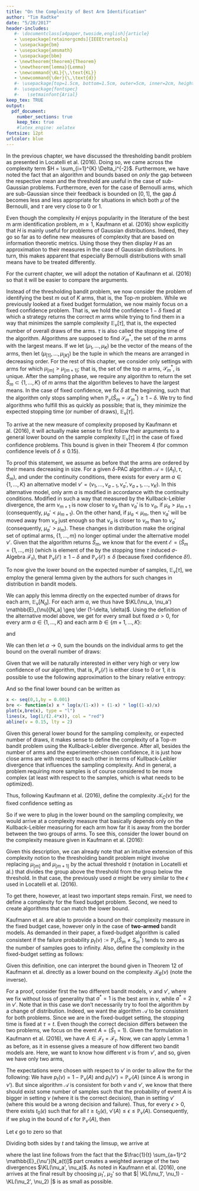 ```yaml
---
title: "On the Complexity of Best Arm Identification"
author: "Tim Radtke"
date: "5/20/2017"
header-includes:
   #- \documentclass[a4paper,twoside,english]{article}
   - \usepackage[retainorgcmds]{IEEEtrantools}
   - \usepackage{bm}
   - \usepackage{amsmath}
   - \usepackage{bbm}
   - \newtheorem{theorem}{Theorem}
   - \newtheorem{lemma}{Lemma}
   - \newcommand{\KL}{\,\text{KL}}
   - \newcommand{\der}{\,\text{d}}
   #- \usepackage[top=1.5cm, bottom=1.5cm, outer=5cm, inner=2cm, heightrounded, marginparwidth=2.5cm, marginparsep=2cm]{geometry}
   #- \usepackage{fontspec}
   #-   \setmainfont{Arial}
keep_tex: TRUE
output:
  pdf_document:
    number_sections: true
    keep_tex: true
    #latex_engine: xelatex
fontsize: 12pt
urlcolor: blue
---
```


In the previous chapter, we have discussed the thresholding bandit problem as presented in Locatelli et al. (2016). Doing so, we came across the complexity term $H = \sum_{i=1}^{K} \Delta_i^{-2}$. Furthermore, we have noted the fact that an algorithm and bounds based on *only* the gap between the respective mean and the threshold are useful in the case of sub-Gaussian problems. Furthermore, even for the case of Bernoulli arms, which are sub-Gaussian since their feedback is bounded on $[0,1]$, the gap $\Delta$ becomes less and less appropriate for situations in which both $\mu$ of the Bernoulli, and $\tau$ are very close to 0 or 1.

Even though the complexity $H$ enjoys popularity in the literature of the best m arm identification problem, $m \geq 1$, Kaufmann et al. (2016) show explicitly that $H$ is mainly useful for problems of Gaussian distributions. Indeed, they go so far as to define new measures of complexity that are based on information theoretic metrics. Using those they then display $H$ as an approximation to their measures in the case of Gaussian distributions. In turn, this makes apparent that especially Bernoulli distributions with small means have to be treated differently.

For the current chapter, we will adopt the notation of Kaufmann et al. (2016) so that it will be easier to compare the arguments.

Instead of the thresholding bandit problem, we now consider the problem of identifying the best $m$ out of $K$ arms, that is, the Top-$m$ problem. While we previously looked at a fixed budget formulation, we now mainly focus on a fixed confidence problem. That is, we hold the confidence $1-\delta$ fixed at which a strategy returns the correct $m$ arms while trying to find them in a way that minimizes the sample complexity $\mathbb{E}_{\nu}[\tau]$, that is, the expected number of overall draws of the arms. $\tau$ is also called the stopping time of the algorithm. Algorithms are supposed to find $\mathcal{S}_m^*$, the set of the $m$ arms with the largest means. If we let $(\mu_1, \dots, \mu_K)$ be the vector of the means of the arms, then let $(\mu_{[1]}, \dots, \mu_{[K]})$ be the tuple in which the means are arranged in decreasing order. For the rest of this chapter, we consider only settings with arms for which $\mu_{[m]} > \mu_{[m+1]}$; that is, the set of the top $m$ arms, $\mathcal{S}_m^*$, is unique. After the sampling phase, we require any algorithm to return the set $\hat{S}_m \subset \{1,\dots,K\}$ of $m$ arms that the algorithm believes to have the largest means. In the case of fixed confidence, we fix $\delta$ at the beginning, such that the algorithm only stops sampling when $\mathbb{P}_{\nu}(\hat{S}_m = \mathcal{S}_m^*) \geq 1-\delta$. We try to find algorithms who fulfill this as quickly as possible; that is, they minimize the expected stopping time (or number of draws), $\mathbb{E}_{\nu}[\tau]$.

To arrive at the new measure of complexity proposed by Kaufmann et al. (2016), it will actually make sense to first follow their arguments to a general lower bound on the sample complexity $\mathbb{E}_{\nu}[\tau]$ in the case of fixed confidence problems. This bound is given in their Theorem 4 (for common confidence levels of $\delta \leq 0.15$).

\begin{theorem}[Kaufmann et al., 2016] \label{theorem:KaufmannEtAlTheorem4}
Let $\nu \in \mathcal{M}_m$, where $\mathcal{M}_m$ is the set of uniquely identifiable bandit models described above. Assume that $\mathcal{P}$ satisfies the continuity conditions in Assumption 3. Any $\delta$-PAC algorithm on $\mathcal{M}_m$ satisfies, for $\delta \leq 0.15$:

\begin{equation*}
\mathbb{E}_{\nu}[\tau] \geq \Big[ \sum_{a \in \mathcal{S}^*_m} \frac{1}{KL(\nu_a, \nu_{[m+1]})} + \sum_{a \notin \mathcal{S}^*_m} \frac{1}{KL(\nu_a, \nu_{[m]})} \Big] \der(1-\delta, \delta),
\end{equation*}

where $\der(x,y) := x \log(x/y) + (1-x) \log((1-x)/(1-y))$ is the binary relative entropy, with the convention that $\der(0,0) = \der(1,1) = 0$.
\end{theorem}

To proof this statement, we assume as before that the arms are ordered by their means decreasing in size. For a given $\delta$-PAC algorithm $\mathcal{A} = ((A_t), \tau, \hat{S}_m)$, and under the continuity conditions, there exists for every arm $a \in \{1, \dots, K\}$ an alternative model $\nu' = (\nu_1, \dots, \nu_{a-1}, \nu_a', \nu_{a+1}, \dots, \nu_K)$. In this alternative model, only arm $a$ is modified in accordance with the continuity conditions. Modified in such a way that measured by the Kullback-Leibler divergence, the arm $\nu_{m+1}$ is now closer to $\nu_a$ than $\nu_a'$ is to $\nu_a$, if $\mu_a > \mu_{m+1}$ (consequently, $\mu_a' < \mu_{m+1}$). On the other hand, if $\mu_a < \mu_{m}$, then $\nu_a'$ will be moved away from $\nu_a$ just enough so that $\nu_a$ is closer to $\nu_m$ than to $\nu_a'$ (consequently, $\mu_a' > \mu_m$). These changes in distribution make the original set of optimal arms, $\{1,\dots,m\}$ no longer optimal under the alternative model $\nu'$. Given that the algorithm returns $\hat{S}_m$, we know that for the event $\mathcal{E} = (\hat{S}_m = \{1, \dots, m\})$ (which is element of the by the stopping time $\tau$ induced $\sigma$-Algebra $\mathcal{F}_{\tau}$), that $\mathbb{P}_{\nu}(\mathcal{E}) \geq 1-\delta$ and $\mathbb{P}_{\nu'}(\mathcal{E}) \leq \delta$ (because fixed confidence $\delta$!).

To now give the lower bound on the expected number of samples, $\mathbb{E}_{\nu}[\tau]$, we employ the general lemma given by the authors for such changes in distribution in bandit models.

\begin{lemma}[Kaufmann et al., 2016] \label{theorem:KaufmannEtAlLemma1}
Let $\nu$ and $\nu'$ be two bandit models with $K$ arms such that for all $a$, the distributions $\nu_a$ and $\nu_a'$ are mutually absolutely continuous. For any almost-surely finite stopping time $\sigma$ with respect to $(\mathcal{F}_t)$,

\begin{equation*}
\sum_{a=1}^{K} \mathbb{E}_{\nu} [N_a(\sigma)] \KL(\nu_a, \nu_a') \geq \sup_{\mathcal{E} \in \mathcal{F}_{\sigma}} \der (\mathbb{P}_{\nu}(\mathcal{E}), \mathbb{P}_{\nu'}(\mathcal{E})),
\end{equation*}

where $\der(x,y)$ is the binary relative entropy as defined above.
\end{lemma}

We can apply this lemma directly on the expected number of draws for each arm, $\mathbb{E}_{\nu}[N_a]$. For each arm $a$, we thus have $\KL(\nu_a, \nu_a') \mathbb{E}_{\nu}[N_a] \geq \der (1-\delta, \delta)$. Using the definition of the alternative model above, we get for every small but fixed $\alpha > 0$, for every arm $a \in \{1, \dots, K\}$ and each arm $b \in \{m+1, \dots, K\}$:

\begin{equation*}
\mathbb{E}_{\nu}[N_a] \geq \frac{\der(1-\delta, \delta)}{\KL (\nu_a, \nu_{m+1}) + \alpha}
\end{equation*}

and 

\begin{equation*}
\mathbb{E}_{\nu}[N_b] \geq \frac{\der(1-\delta, \delta)}{\KL (\nu_b, \nu_{m}) + \alpha}.
\end{equation*}

We can then let $\alpha \to 0$, sum the bounds on the individual arms to get the bound on the overall number of draws:

\begin{equation*}
\mathbb{E}_{\nu}[\tau] = \sum_{a=1}^K \mathbb{E}_{\nu}[N_a] \geq \Big( \sum_{a \in \mathcal{S}_m^*} \frac{1}{\KL(\nu_a, \nu_{[m+1]})} + \sum_{a \notin \mathcal{S}_m^*} \frac{1}{\KL(\nu_a, \nu_{[m]})} \Big) \der(1-\delta, \delta)
\end{equation*}

Given that we will be naturally interested in either very high or very low confidence of our algorithm, that is, $P_\nu(\mathcal{E})$ is either close to 0 or 1, it is possible to use the following approximation to the binary relative entropy:

\begin{equation*}
\forall x \in [0,1], \quad \der(x,1-x) = \der(1-x,x) \geq \log \frac{1}{2.4x}
\end{equation*}

And so the final lower bound can be written as

\begin{equation*}
\mathbb{E}_{\nu}[\tau] \geq \Big( \sum_{a \in \mathcal{S}_m^*} \frac{1}{\KL(\nu_a, \nu_{[m+1]})} + \sum_{a \notin \mathcal{S}_m^*} \frac{1}{\KL(\nu_a, \nu_{[m]})} \Big) \log \big(\frac{1}{2.4\delta} \big).
\end{equation*}

```r
x <- seq(0,1,by = 0.001)
bre <- function(x) x * log(x/(1-x)) + (1-x) * log((1-x)/x)
plot(x,bre(x), type = "l")
lines(x, log(1/(2.4*x)), col = "red")
abline(v = 0.15, lty = 2)
```

Given this general lower bound for the sampling complexity, or expected number of draws, it makes sense to define the complexity of a Top-$m$ bandit problem using the Kullback-Leibler divergence. After all, besides the number of arms and the experimenter-chosen confidence, it is just how close arms are with respect to each other in terms of Kullback-Leibler divergence that influences the sampling complexity. And in general, a problem requiring more samples is of course considered to be more complex (at least with respect to the samples, which is what needs to be optimized).

Thus, following Kaufmann et al. (2016), define the complexity $\mathcal{K}_C(\nu)$ for the fixed confidence setting as

\begin{equation}
\mathcal{K}_C(\nu) = \inf_{A \, \text{PAC}} \lim_{\delta \to 0} \sup \frac{\mathbb{E}_{\nu}[\tau_{\delta}]}{\log \frac{1}{\delta}}.
\end{equation}

So if we were to plug in the lower bound on the sampling complexity, we would arrive at a complexity measure that basically depends only on the Kullback-Leibler measuring for each arm how far it is away from the border between the two groups of arms. To see this, consider the lower bound on the complexity measure given in Kaufmann et al. (2016):

\begin{equation*}
\mathcal{K}_C(\nu) \geq \sum_{a \in \mathcal{S}_m^*} \frac{1}{\KL(\nu_a, \nu_{[m+1]})} + \sum_{a \notin \mathcal{S}_m^*} \frac{1}{\KL(\nu_a, \nu_{[m]})}
\end{equation*}

Given this description, we can already note that an intuitive extension of this complexity notion to the thresholding bandit problem might involve replacing $\mu_{[m]}$ and $\mu_{[m+1]}$ by the actual threshold $\tau$ (notation in Locatelli et al.) that divides the group above the threshold from the group below the threshold. In that case, the previously used $\alpha$ might be very similar to the $\epsilon$ used in Locatelli et al. (2016).

To get there, however, at least two important steps remain. First, we need to define a complexity for the fixed budget problem. Second, we need to create algorithms that can match the lower bound.

Kaufmann et al. are able to provide a bound on their complexity measure in the fixed budget case, however only in the case of **two-armed** bandit models. As demanded in their paper, a fixed-budget algorithm is called consistent if the failure probability $p_t(\nu) := \mathbb{P}_{\nu}(\hat{S}_m \neq S^*_m)$ tends to zero as the number of samples goes to infinity. Also, define the complexity in the fixed-budget setting as follows:

\begin{equation}
\mathcal{K}_B(\nu) = \inf_{A \, \text{consistent}} \big(\lim_{t \to \infty} \sup - \frac{1}{t} \log p_t(\nu)\big)^{-1}.
\end{equation}

Given this definition, one can interpret the bound given in Theorem 12 of Kaufmann et al. directly as a lower bound on the complexity $\mathcal{K}_B(\nu)$ (note the inverse).

\begin{theorem}[Kaufmann et al., 2016] \label{theorem:KaufmannEtAlTheorem12}
Let $\nu = (\nu_1, \nu_2)$ be a two-armed bandit model such that $\mu_1 > \mu_2$. In the fixed-budget setting, any consistent algorithm satisfies:

\begin{equation*}
\lim_{t \to \infty} \sup - \frac{1}{t} \log p_t(\nu) \leq \inf_{(\nu_1', \nu_2') \in \mathcal{M}: \mu_1' < \mu_2'} \frac{\KL(\nu_1', \nu_1) + \KL(\nu_2', \nu_2)}{2}
\end{equation*}
\end{theorem}

For a proof, consider first the two different bandit models, $\nu$ and $\nu'$, where we fix without loss of generality that $a^* = 1$ is the best arm in $\nu$, while $a^* = 2$ in $\nu'$. Note that in this case we don't necessarily try to fool the algorithm by a change of distribution. Indeed, we want the algorithm $\mathcal{A}$ to be consistent for both problems. Since we are in the fixed-budget setting, the stopping time is fixed at $\tau = t$. Even though the correct decision differs between the two problems, we focus on the event $A = (\hat{S}_1 = 1)$. Given the formulation in Kaufmann et al. (2016), we have $A \in \mathcal{F}_t = \mathcal{F}_{\tau}$. Now, we can apply Lemma 1 as before, as it in essense gives a measure of how different two bandit models are. Here, we want to know how different $\nu$ is from $\nu'$, and so, given we have only two arms,

\begin{equation*}
\mathbb{E}_{\nu'}[N_1(t)]\KL(\nu_1', \nu_1) + \mathbb{E}_{\nu'}[N_2(t)]\KL(\nu_2', \nu_2) \geq \der(\mathbb{P}_{\nu'}(A),\mathbb{P}_{\nu}(A)))
\end{equation*}

The expectations were chosen with respect to $\nu'$ in order to allow the for the following: We have $p_t(\nu) = 1 - \mathbb{P}_{\nu}(A)$ and $p_t(\nu') = \mathbb{P}_{\nu'}(A)$ (since $A$ is wrong in $\nu'$). But since algorithm $\mathcal{A}$ is consistent for both $\nu$ and $\nu'$, we know that there should exist some number of samples such that the probability of event $A$ is bigger in setting $\nu$ (where it is the correct decision), than in setting $\nu'$ (where this would be a wrong decision and failure). Thus, for every $\epsilon > 0$, there exists $t_0(\epsilon)$ such that for all $t \geq t_0(\epsilon)$, $\mathbb{\nu'}(A) \leq \epsilon \leq \mathbb{P}_\nu(A)$. Consequently, if we plug in the bound of $\epsilon$ for $\mathbb{P}_{\nu'}(A)$, then

\begin{align*}
\mathbb{E}_{\nu'}[N_1(t)]\KL(\nu_1', \nu_1) + \mathbb{E}_{\nu'}[N_2(t)]\KL(\nu_2', \nu_2) & \geq \der(\epsilon,1-p_t(\nu))) \\
& = \epsilon \log \frac{\epsilon}{1-p_t(\nu)} + (1-\epsilon) \log \frac{1-\epsilon}{p_t(\nu)} \\
& \geq (1-\epsilon) \log \frac{1-\epsilon}{p_t(\nu)} + \epsilon \log \epsilon.
\end{align*}

Let $\epsilon$ go to zero so that

\begin{align*}
\mathbb{E}_{\nu'}[N_1(t)]\KL(\nu_1', \nu_1) + \mathbb{E}_{\nu'}[N_2(t)]\KL(\nu_2', \nu_2)
& \geq \log \frac{1}{p_t(\nu)} = -\log p_t(\nu).
\end{align*}

Dividing both sides by $t$ and taking the limsup, we arrive at

\begin{align*}
\lim_{t \to 0} \sup - \frac{1}{t} \log p_t(\nu)
& \leq \lim_{t \to 0} \sup \frac{1}{t} \sum_{a=1}^2 \mathbb{E}_{\nu'}[N_a(t)] \KL(\nu_a', \nu_a) \\
& \leq \max_{a=1,2} \KL(\nu_a', \nu_a),
\end{align*}

where the last line follows from the fact that the $\frac{1}{t} \sum_{a=1}^2 \mathbb{E}_{\nu'}[N_a(t)]$ part creates a weighted average of the two divergences $\KL(\nu_a', \nu_a)$. As noted in Kaufmann et al. (2016), one arrives at the final result by choosing $\mu_1'$, $\mu_2'$ so that $| \KL(\nu_1', \nu_1) - \KL(\nu_2', \nu_2) |$ is as small as possible.